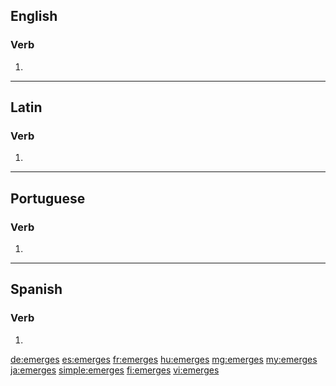 ==English==

===Verb===
{{head|en|verb form}}

# {{en-third-person singular of|emerge}}

----

==Latin==

===Verb===
{{la-verb-form|ēmergēs}}

# {{conjugation of|ēmergō||2|s|futr|actv|indc|lang=la}}

----

==Portuguese==

===Verb===
{{pt-verb-form}}

# {{conjugation of|emergir||2|s|pres|indc|lang=pt}}

----

==Spanish==

===Verb===
{{es-verb-form|emerger}}

# {{es-verb form of|ending=er|mood=indicative|tense=present|pers=2|formal=no|number=singular|emerger}}

[[de:emerges]]
[[es:emerges]]
[[fr:emerges]]
[[hu:emerges]]
[[mg:emerges]]
[[my:emerges]]
[[ja:emerges]]
[[simple:emerges]]
[[fi:emerges]]
[[vi:emerges]]